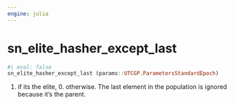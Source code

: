 ```yaml
---
engine: julia
---
```


# sn_elite_hasher_except_last {#sec-doc}
    

::: {.callout-note appearance="simple" title="docblock" collapse=false}    


```julia
#| eval: false
sn_elite_hasher_except_last (params::UTCGP.ParametersStandardEpoch)

```

1. if its the elite, 0. otherwise.
The last element in the population is ignored because it's the parent. 
 


:::
    

